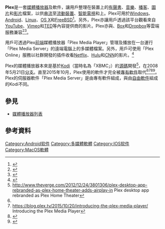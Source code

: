 {{NoteTA |G1=IT}}
{{infobox software
| name                   = Plex
| logo                   = Plex logo.svg
| logo size              = x64px
| logo caption           = 
| screenshot             =
| location               = {{USA}}
| developer              = Plex公司
| latest release version =  1.5.3（伺服器）<br>
| latest release date    = {{Start date and age|2017|04|03}}
| operating system       = 
*[[Microsoft_Windows|Windows]]
*[[Windows_Phone|Windows Phone]]
*[[Xbox_360|Xbox 360]]
*[[Xbox_One|Xbox One]]
*[[Mac_OS_X|Mac OS X]]<ref name="osx-reqs">{{cite web|title=Server and a Player App|url=https://support.plex.tv/hc/en-us/articles/200302787-Server-and-a-Player-App|accessdate=16 January 2016|at=Plex Home Theater + Server {{pipe}} Windows, Macintosh, Linux — Minimum requirements, no transcoding|date=6 September 2015|deadurl=yes|archiveurl=https://web.archive.org/web/20160125041315/https://support.plex.tv/hc/en-us/articles/200302787-Server-and-a-Player-App|archivedate=2016年1月25日}}</ref>
*[[iOS|iOS]]
*[[Android|Android]]（包括[[Android_TV|Android TV]]）
*[[Linux|Linux]]
*[[PlayStation_3|PlayStation 3]]
*[[PlayStation_4|PlayStation 4]]
*{{le|Fire TV|Amazon Fire TV|Fire TV}}
*[[Roku|Roku]]
*[[Apple_TV|Apple TV]]（第四代）
| platform               = [[x86|x86]], [[ARM架構|ARM]]
| genre                  = {{le|媒體伺服器|Media server}}、[[媒體播放器|媒體播放器]]
| license                = [[免費增值|免費增值]]
| website                = {{URL|https://plex.tv/|Plex.tv}}
}}

'''Plex'''是一套[[媒體播放器|媒體播放器]]及{{le|媒體伺服器|Media server}}軟件，讓用戶整理在裝置上的[[有聲書|有聲書]]、[[音樂|音樂]]、[[播客|播客]]、[[圖片|圖片]]和[[视频|影片]]檔案，以供[[串流|串流]]至[[流動裝置|流動裝置]]、[[智能電視|智能電視]]和{{le|電子媒體播放器|Digital media player}}上。Plex可用於[[Microsoft_Windows|Windows]]、[[Android|Android]]、[[Linux|Linux]]、[[OS_X|OS X]]和[[FreeBSD|FreeBSD]]<ref name="Gigaom">{{cite web |url=http://gigaom.com/video/plex-laika-myplex/ |title=Plex gets Windows client, cloud service, media sharing |date=2011-10-31 |first=Janko |last=Roettgers |website=[[Gigaom|Gigaom]] |deadurl=yes |archiveurl=https://web.archive.org/web/20121208070629/http://gigaom.com/video/plex-laika-myplex/ |archivedate=2012-12-08 |accessdate=2016-03-27 }}</ref>。另外，Plex亦讓用戶透過該平台觀看來自[[YouTube|YouTube]]、[[Vimeo|Vimeo]]和[[TED大會|TED]]等內容提供商的影片。Plex亦與{{le|Bitcasa|Bitcasa}}、[[Box公司|Box]]和[[Dropbox|Dropbox]]等雲端服務兼容<ref>{{cite web |url=https://plexapp.zendesk.com/hc/en-us/articles/201342573-Cloud-Sync-Storage-Provider-Setup |title=Cloud Sync Storage Provider Setup – Plex |publisher=Zendesk |date= |accessdate=2014-08-07 |archive-date=2014-03-05 |archive-url=https://web.archive.org/web/20140305214120/https://plexapp.zendesk.com/hc/en-us/articles/201342573-Cloud-Sync-Storage-Provider-Setup |dead-url=no }}</ref><ref>{{cite web |url=https://itunes.apple.com/us/app/plex/id383457673 |title=Plex on the App Store on iTunes |publisher=Apple |date=2014-07-31 |accessdate=2014-08-07 |archive-date=2014-08-29 |archive-url=https://web.archive.org/web/20140829172932/https://itunes.apple.com/us/app/plex/id383457673 |dead-url=no }}</ref>。

用戶可透過Plex[[前端和後端|前端]]媒體播放器「Plex Media Player」管理及播放在一台運行「Plex Media Server」的遠端電腦上的多媒體檔案。另外，用戶可使用「Plex Online」服務以社群開發的插件收看[[Netflix|Netflix]]、[[Hulu|Hulu]]和[[CNN|CNN]]的影片。<ref name="CrunchGear Interview">{{cite web |url=http://www.crunchgear.com/2010/01/15/interview-we-talk-to-the-lead-developer-of-plex-media-center-for-mac-os-x-it-was-doing-boxee-like-stuff-before-boxee-was-cool/ |title=CrunchGear Interview: We talk to the lead developer of Plex Media Center for Mac OS X: It was doing Boxee-like stuff before Boxee was cool |date=2010-01-15 |first=Nicholas |last=Deleon |website=CrunchGear |accessdate=2016-03-27 |archive-date=2010-01-18 |archive-url=https://web.archive.org/web/20100118083235/http://www.crunchgear.com/2010/01/15/interview-we-talk-to-the-lead-developer-of-plex-media-center-for-mac-os-x-it-was-doing-boxee-like-stuff-before-boxee-was-cool/ |dead-url=yes }}</ref>

Plex的媒體播放器本來是基於[[Kodi|Kodi]]（當時名為「XBMC」）的[[原始碼|源碼]]開發<ref name="theverge.com">http://www.theverge.com/2012/12/24/3801306/plex-desktop-app-rebranded-as-plex-home-theater-adds-airplay-in {{Wayback|url=http://www.theverge.com/2012/12/24/3801306/plex-desktop-app-rebranded-as-plex-home-theater-adds-airplay-in |date=20160327052918 }} Plex desktop app rebranded as Plex Home Theater</ref>，在2008年5月21日[[複刻|分支]]。直至2015年10月，Plex使用的軟件才完全被[[專有軟件|專有軟件]]取代<ref name="CrunchGear Interview"/><ref>https://blog.plex.tv/2015/10/20/introducing-the-plex-media-player/ {{Wayback|url=https://blog.plex.tv/2015/10/20/introducing-the-plex-media-player/ |date=20160320150450 }} Introducing the Plex Media Player</ref><ref name="XBMC for Mac">{{cite web |url=http://xbmc.org/forum/showpost.php?p=186843&postcount=13 |title=XBMC for Mac forked for a separate project called PLEX (formerly known as "OSXBMC") |date=2008-05-23 |website=XBMC Community Forum |accessdate=2009-03-15 |deadurl=yes |archiveurl=https://web.archive.org/web/20090821031959/http://xbmc.org/forum/showpost.php?p=186843&postcount=13 |archivedate=2009-08-21 }}</ref><ref name="Thinking inside the box">{{cite web |url=http://www.guardian.co.uk/technology/2009/oct/07/boxee-web-video-software |title=Thinking inside the box |date=2009-10-07 |first=Kevin |last=Anderson |website=Guardian |accessdate=2016-03-27 |archive-date=2012-10-26 |archive-url=https://web.archive.org/web/20121026030239/http://www.guardian.co.uk/technology/2009/oct/07/boxee-web-video-software |dead-url=no }}</ref>。Plex的伺服器軟件「Plex Media Server」是由專有軟件組成，與由[[自由軟件|自由軟件]]組成的Kodi不同。

== 參見 ==
*[[媒體播放器列表|媒體播放器列表]]

== 參考資料 ==
{{reflist}}

{{媒體播放器 (應用軟件)}}

[[Category:Android软件|Category:Android软件]]
[[Category:多媒體軟體|Category:多媒體軟體]]
[[Category:IOS软件|Category:IOS软件]]
[[Category:MacOS軟體|Category:MacOS軟體]]